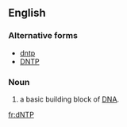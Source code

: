 ==English==

===Alternative forms===
* [[dntp]]
* [[DNTP]]

===Noun===
{{en-noun}}

# {{context|biochemistry|lang=en}} {{initialism of|[[deoxynucleotide]] [[triphosphate]]|dot=,|lang=en}} a basic building block of [[DNA]].

[[fr:dNTP]]